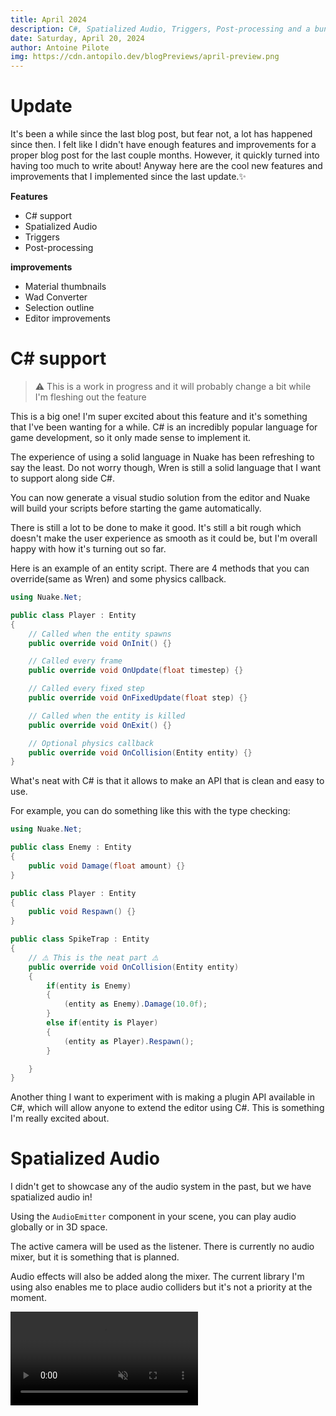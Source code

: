 ```yaml
---
title: April 2024
description: C#, Spatialized Audio, Triggers, Post-processing and a bunch more
date: Saturday, April 20, 2024
author: Antoine Pilote
img: https://cdn.antopilo.dev/blogPreviews/april-preview.png
---
```


# Update

It's been a while since the last blog post, but fear not, a lot has happened since then. I felt like I didn't have 
enough features and improvements for a proper blog post for the last couple months. However, it quickly turned into having
too much to write about! Anyway here are the cool new features and improvements that I implemented since the last update.✨

**Features**
- C# support
- Spatialized Audio
- Triggers
- Post-processing

**improvements**
- Material thumbnails
- Wad Converter
- Selection outline
- Editor improvements

# C# support
> ⚠️ This is a work in progress and it will probably change a bit while I'm fleshing out the feature

This is a big one! I'm super excited about this feature and it's something that I've been wanting for a while. 
C# is an incredibly popular language for game development, so it only made sense to implement it.

The experience of using a solid language in Nuake has been refreshing to say the least. Do not worry though, Wren is still a solid 
language that I want to support along side C#. 

You can now generate a visual studio solution from the editor and Nuake will build your scripts before starting the game automatically.

There is still a lot to be done to make it good. It's still a bit rough which doesn't make the user experience as smooth as it 
could be, but I'm overall happy with how it's turning out so far.

Here is an example of an entity script. There are 4 methods that you can override(same as Wren) and some physics callback.

```csharp
using Nuake.Net;

public class Player : Entity
{
    // Called when the entity spawns
    public override void OnInit() {}

    // Called every frame
    public override void OnUpdate(float timestep) {}

    // Called every fixed step
    public override void OnFixedUpdate(float step) {}

    // Called when the entity is killed
    public override void OnExit() {}

    // Optional physics callback
    public override void OnCollision(Entity entity) {}
}
```

What's neat with C# is that it allows to make an API that is clean and easy to use.

For example, you can do something like this with the type checking:

```csharp
using Nuake.Net;

public class Enemy : Entity 
{
    public void Damage(float amount) {}
}

public class Player : Entity 
{
    public void Respawn() {}
}

public class SpikeTrap : Entity
{
    // ⚠️ This is the neat part ⚠️
    public override void OnCollision(Entity entity) 
    {
        if(entity is Enemy)
        {
            (entity as Enemy).Damage(10.0f);
        }
        else if(entity is Player)
        {
            (entity as Player).Respawn();
        }

    }
}
```

Another thing I want to experiment with is making a plugin API available in C#, which will allow anyone
to extend the editor using C#. This is something I'm really excited about.

# Spatialized Audio

I didn't get to showcase any of the audio system in the past, but we have spatialized audio in!

Using the `AudioEmitter` component in your scene, you can play audio globally or in 3D space.

The active camera will be used as the listener. There is currently no audio mixer, but it is something that is planned.

Audio effects will also be added along the mixer. The current library I'm using also enables me to place audio colliders but it's not a 
priority at the moment.

<video muted="false" controls loop="true" src="https://cdn.discordapp.com/attachments/872443937942540318/1154979817607934073/2023-09-22_23-12-24.mp4?ex=6635a8c7&is=662333c7&hm=995fc36d67191d3fe4312d3d1812dbb3ff5d06f6c29a60a3d1a65205bd265e91&"/>
> Here you can hear two audio emitters placed around the scene

# Triggers

Using the different collider shapes available, you can place a shape and use it as a trigger.
Along with that, you can now use collision callbacks in your scripts to trigger different events.

For example, making a teleporter🚪 that moves the player when he enters the trigger.

I made a small game the other day to test out the current state of the engine and ended up using triggers on weapons⚔️ to register hits and it 
worked out surprisingly well. Of course, the triggers move according to their parent, so the animations were driving the actual hitbox which is 
very cool.

<video muted="false" controls loop="true" src="https://cdn.discordapp.com/attachments/872443937942540318/1230921237601976422/Editor_qKyvp2W5vR.mp4?ex=663513bc&is=66229ebc&hm=9e0ee24f538becb05384e90c5f3106a78e6e1f9f4af04f8dea698fb25c2c995f&"/>
> The hit detection is using triggers on the swords, and another trigger is placed under the level that respawns the enemies and the player.

# Post processing

I've had time to work on rendering and adding new effects to the renderer. I've been wanting to 
take prettier sceenshots for the website. Depth of field, barrel distortion and vignette has been added 
as optional post-processes in the environment properties of every scene.

There is an auto-focus feature for the depth of field but it's very jarring since it doesn't have any kind of smoothing when the focus changes.
Nonetheless, it can make some pretty cool visuals. 📸

<img src="https://media.discordapp.net/attachments/852628987359658024/1158768976579543081/screenshot.png?ex=6630fcb4&is=661e87b4&hm=1fba4e4ad0bc376993f076e1ea8d8a89f9ff76e66bed11bd2835aa6478f955f1&=&format=webp&quality=lossless&width=926&height=486"/>
> This screenshot features depth of field, reflections, AO, bloom, vignette and barrel distortion 

## WAD converter

Trying to import quake maps into nuake has been a painfully slow process for far too long. Having to 
manually convert WADs into images was necessary because only standard file formats are supported.

I was on the fence on wheter or not I wanted to natively support WADs at runtime.
The fact that I'm using PBR materials for rendering means that each material has various properties. 
If I natively supported WADs then I would make those properties unavailable because a WAD only contains textures.

I decided on making a converter that converts any WAD into a list of materials. All of this available in the file browser by 
right-clicking a file and selecting `Convert to materials`.

This will create a folder and create a new material file for every texture in your WAD.
Every texture that contains fullbright pixels, will be made emissive for you automatically.

The `.map` files you will be using in your scene will automatically look for those materials.

# Material thumbnails

You can now preview the different materials available in your project through the filebrowser.
A sphere with your material applied will be rendered and used as an icon for every `.material` file
found in your project's folder.

This is a small feature, but will be a stepping stone for rendering other types of assets(models, prefabs, scenes).

<img src="https://media.discordapp.net/attachments/643147843405611038/1155679885092716626/image.png?ex=662efa44&is=661c8544&hm=afc4b2def06b7ea0fc67fdff2ce657c267963817ed35f667e5f0360fcd458ec4&=&format=webp&quality=lossless&width=924&height=486"/>
> In the filebrower, you can now preview roughly what a material might look like in a 3D context. 

# Selection outline

In the viewport, a pretty outline will be applied to the entity you've selected. That is all.

I'm planning on exposing this system to the user so that outlines can be used in-game. It could be useful for
games, like an x-ray effect or highlighting an object using an outline. I could also pipe the outline pass in the 
emissive buffer to make a glowing effect. 🤷🏼

<img src="https://media.discordapp.net/attachments/828069636012507150/1231392541514006629/image.png?ex=6625a72c&is=662455ac&hm=8107157842fb1b0adf725d1a55c43b513545304087bad62a97e8df6e2d87a6de&=&format=webp&quality=lossless&width=1245&height=671"/>
> The outline of a selected object

# Various editor improvements

I'm also constantly improving the editor interface and user experience as I'm working on other features. 

You can now open a `.map` from the file browser and it should open Trenchbroom for you if you have set up the path to the executable in your project properties.
The same goes for `.sln` file if you happen to be using C# in this project. Visual studio should open right up. 
Some new thumbnails for files also made their way in the file browser, more to come of course.

There is still a lot to improve, but it's coming along nicely.

<img src="https://media.discordapp.net/attachments/828069636012507150/1231397827427434558/image.png?ex=6636cf98&is=66245a98&hm=cd7a46e94cbdfaea4f2c4922000e24757fdcb16e1e1b54b5048ddbaf8a70bde2&=&format=webp&quality=lossless&width=1677&height=905"/>
> Quick screenshot of the editor

# Livestreaming 🔴

Recently, I started streaming when I'm working on cool features on the youtube channel. This will also serve as a way to showcase the current 
progress of the engine outside of the blog post.

If you want to be notified when I'm going live, I will be posting the link in the discord server. 
You can also subscribe to the youtube channel to get notified.

Here is the most recent one:
<div style={{position: 'relative', paddingBottom: 56.25 + '%'}}>
<iframe style={{position: 'absolute', left:0 + "px", top: 0 + 'px'}} width="100%" height="100%" src="https://www.youtube.com/embed/l2enaQhYcmk?si=m9mdmjMFhGeC5HNI" title="YouTube video player" frameborder="0" allow="accelerometer; autoplay; clipboard-write; encrypted-media; gyroscope; picture-in-picture; web-share" referrerpolicy="strict-origin-when-cross-origin" allowfullscreen></iframe>
</div>
> I'm not the best at explaining stuff...